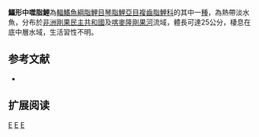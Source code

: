 {{Speciesbox 
| genus = Mesoborus
| species = crocodilus
| image = Mesoborus crocodilus.jpg
| image_caption = 鱷形中噬脂鯉
| status = LC
| status_system = IUCN3.1
| authority =  [[Pellegrin|Pellegrin]], 1900
| synonyms = *''Neoborus crocodilus,Pellegrin, 1900''
*''Champsoborus pellegrini,Boulenger, 1909''
*''Mesoborus pellegrini,Boulenger, 1909''
}}
'''鱷形中噬脂鯉'''為[[輻鰭魚綱|輻鰭魚綱]][[脂鯉目|脂鯉目]][[琴脂鯉亞目|琴脂鯉亞目]][[複齒脂鯉科|複齒脂鯉科]]的其中一[[種|種]]，為熱帶淡水魚，分布於[[非洲|非洲]][[剛果民主共和國|剛果民主共和國]]及[[喀麥隆|喀麥隆]][[剛果河|剛果河]]流域，體長可達25公分，棲息在底中層水域，生活習性不明。

==参考文献==
{{refbegin}}
*{{FishBase_species|genus=Mesoborus|species=crocodilus|year=2014|month=1}}
{{refend}}

== 扩展阅读 ==
{{refbegin}}
{{wikispecies-inline|Mesoborus crocodilus|鱷形中噬脂鯉}}
{{refend}}

{{Taxonbar|from=Q5391697}}

[[Category:IUCN红色名录无危物种|E]]
[[Category:復齒脂鯉科|E]]
[[Category:中噬脂鲤属|E]]


{{魚類小作品}}